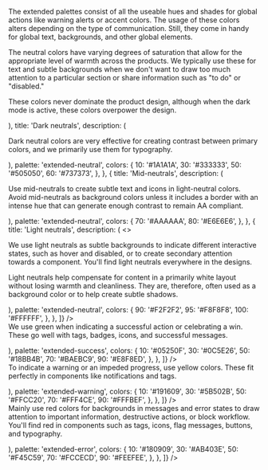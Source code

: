 
<Section style={{ paddingTop: 0 }}>
	<div className="csb-section__contained" style={{ marginBottom: 40 }}>
		<p>
			The extended palettes consist of all the useable hues and shades for
			global actions like warning alerts or accent colors. The usage of
			these colors alters depending on the type of communication. Still,
			they come in handy for global text, backgrounds, and other global
			elements.
		</p>
	</div>
	<Switcher>
		<div label="Neutrals" value="neutrals">
			<Palettes
				arrays={[
					{
						intro: (
							<>
								<p>
									The neutral colors have varying degrees of
									saturation that allow for the appropriate
									level of warmth across the products. We
									typically use these for text and subtle
									backgrounds when we don't want to draw too
									much attention to a particular section or
									share information such as "to do" or
									"disabled."
								</p>
								<p>
									These colors never dominate the product
									design, although when the dark mode is
									active, these colors overpower the design.
								</p>
							</>
						),
						title: 'Dark neutrals',
						description: (
							<p>
								Dark neutral colors are very effective for
								creating contrast between primary colors, and we
								primarily use them for typography.
							</p>
						),
						palette: 'extended-neutral',
						colors: {
							10: '#1A1A1A',
							30: '#333333',
							50: '#505050',
							60: '#737373',
						},
					},
					{
						title: 'Mid-neutrals',
						description: (
							<p>
								Use mid-neutrals to create subtle text and icons
								in light-neutral colors. Avoid mid-neutrals as
								background colors unless it includes a border
								with an intense hue that can generate enough
								contrast to remain AA compliant.
							</p>
						),
						palette: 'extended-neutral',
						colors: {
							70: '#AAAAAA',
							80: '#E6E6E6',
						},
					},
					{
						title: 'Light neutrals',
						description: (
							<>
								<p>
									We use light neutrals as subtle backgrounds
									to indicate different interactive states,
									such as hover and disabled, or to create
									secondary attention towards a component.
									You'll find light neutrals everywhere in the
									designs.
								</p>
								<p>
									Light neutrals help compensate for content
									in a primarily white layout without losing
									warmth and cleanliness. They are, therefore,
									often used as a background color or to help
									create subtle shadows.
								</p>
							</>
						),
						palette: 'extended-neutral',
						colors: {
							90: '#F2F2F2',
							95: '#F8F8F8',
							100: '#FFFFFF',
						},
					},
				]}
			/>
		</div>
		<div label="Success" value="green">
			<Palettes
				arrays={[
					{
						intro: (
							<p>
								We use green when indicating a successful action
								or celebrating a win. These go well with tags,
								badges, icons, and successful messages.
							</p>
						),
						palette: 'extended-success',
						colors: {
							10: '#05250F',
							30: '#0C5E26',
							50: '#18BB4B',
							70: '#BAEBC9',
							90: '#E8F8ED',
						},
					},
				]}
			/>
		</div>
		<div label="Warning" value="yellow">
			<Palettes
				arrays={[
					{
						intro: (
							<p>
								To indicate a warning or an impeded progress,
								use yellow colors. These fit perfectly in
								components like notifications and tags.
							</p>
						),
						palette: 'extended-warning',
						colors: {
							10: '#191609',
							30: '#5B502B',
							50: '#FFCC20',
							70: '#FFF4CE',
							90: '#FFFBEF',
						},
					},
				]}
			/>
		</div>
		<div label="Error" value="red">
			<Palettes
				arrays={[
					{
						intro: (
							<p>
								Mainly use red colors for backgrounds in
								messages and error states to draw attention to
								important information, destructive actions, or
								block workflow. You'll find red in components
								such as tags, icons, flag messages, buttons, and
								typography.
							</p>
						),
						palette: 'extended-error',
						colors: {
							10: '#180909',
							30: '#AB403E',
							50: '#F45C59',
							70: '#FCCECD',
							90: '#FEEFEE',
						},
					},
				]}
			/>
		</div>
	</Switcher>
</Section>
